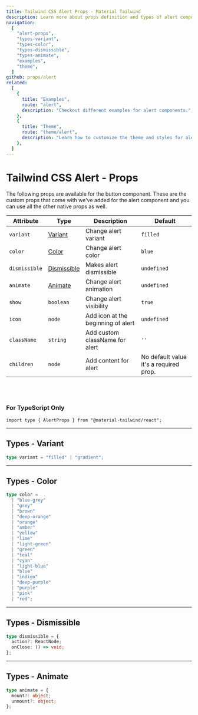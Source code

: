 ```yaml
---
title: Tailwind CSS Alert Props - Material Tailwind
description: Learn more about props definition and types of alert components.
navigation:
  [
    "alert-props",
    "types-variant",
    "types-color",
    "types-dismissible",
    "types-animate",
    "examples",
    "theme",
  ]
github: props/alert
related:
  [
    {
      title: "Examples",
      route: "alert",
      description: "Checkout different examples for alert components.",
    },
    {
      title: "Theme",
      route: "theme/alert",
      description: "Learn how to customize the theme and styles for alert components.",
    },
  ]
---
```


# Tailwind CSS Alert - Props

<span id="alert-props" className="scroll-mt-48" />
The following props are available for the button component. These are the custom
props that come with we've added for the alert component and you can use all the
other native props as well.

| Attribute     | Type                              | Description                        | Default                                |
| ------------- | --------------------------------- | ---------------------------------- | -------------------------------------- |
| `variant`     | [Variant](#types-variant)         | Change alert variant               | <Code small>filled</Code>              |
| `color`       | [Color](#types-color)             | Change alert color                 | <Code small>blue</Code>                |
| `dismissible` | [Dismissible](#types-dismissible) | Makes alert dismissible            | <Code small>undefined</Code>           |
| `animate`     | [Animate](#types-animate)         | Change alert animation             | <Code small>undefined</Code>           |
| `show`        | <Code small>boolean</Code>        | Change alert visibility            | <Code small>true</Code>                |
| `icon`        | <Code small>node</Code>           | Add icon at the beginning of alert | <Code small>undefined</Code>           |
| `className`   | <Code small>string</Code>         | Add custom className for alert     | `''`                                   |
| `children`    | <Code small>node</Code>           | Add content for alert              | No default value it's a required prop. |

<br />
<br />

### For TypeScript Only

```tsx
import type { AlertProps } from "@material-tailwind/react";
```

---

## Types - Variant

<span id="types-variant" className="scroll-mt-48" />

```ts
type variant = "filled" | "gradient";
```

---

## Types - Color

<span id="types-color" className="scroll-mt-48" />

```ts
type color =
  | "blue-grey"
  | "grey"
  | "brown"
  | "deep-orange"
  | "orange"
  | "amber"
  | "yellow"
  | "lime"
  | "light-green"
  | "green"
  | "teal"
  | "cyan"
  | "light-blue"
  | "blue"
  | "indigo"
  | "deep-purple"
  | "purple"
  | "pink"
  | "red";
```

---

## Types - Dismissible

<span id="types-dismissible" className="scroll-mt-48" />

```ts
type dismissible = {
  action?: ReactNode;
  onClose: () => void;
};
```

---

## Types - Animate

<span id="types-animate" className="scroll-mt-48" />

```ts
type animate = {
  mount?: object;
  unmount?: object;
};
```

<span id="examples" className="scroll-mt-48" />
<span id="theme" className="scroll-mt-48" />
